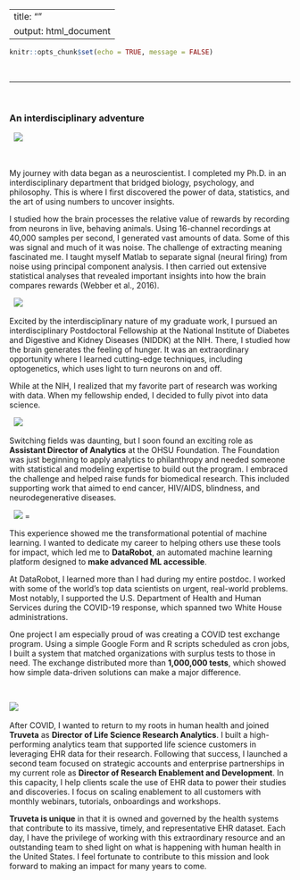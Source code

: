 

---
title: ""
output: html_document
---

```r
knitr::opts_chunk$set(echo = TRUE, message = FALSE)
```

&nbsp;
&nbsp;


---
&nbsp;

### An interdisciplinary adventure

&nbsp;
![](/Users/emilywebber/Documents/website_2025/Website/datapic.jpg) 

&nbsp;
&nbsp;

My journey with data began as a neuroscientist. I completed my Ph.D. in an interdisciplinary department that bridged biology, psychology, and philosophy. This is where I first discovered the power of data, statistics, and the art of using numbers to uncover insights.
 
I studied how the brain processes the relative value of rewards by recording from neurons in live, behaving animals. Using 16-channel recordings at 40,000 samples per second, I generated vast amounts of data. Some of this was signal and much of it was noise. The challenge of extracting meaning fascinated me. I taught myself Matlab to separate signal (neural firing) from noise using principal component analysis. I then carried out extensive statistical analyses that revealed important insights into how the brain compares rewards (Webber et al., 2016).

&nbsp;
![](/Users/emilywebber/Documents/website_2025/Website/PPE.jpg)
&nbsp;

Excited by the interdisciplinary nature of my graduate work, I pursued an interdisciplinary Postdoctoral Fellowship at the National Institute of Diabetes and Digestive and Kidney Diseases (NIDDK) at the NIH. There, I studied how the brain generates the feeling of hunger. It was an extraordinary opportunity where I learned cutting-edge techniques, including optogenetics, which uses light to turn neurons on and off.

While at the NIH, I realized that my favorite part of research was working with data. When my fellowship ended, I decided to fully pivot into data science.


&nbsp;
![](/Users/emilywebber/Documents/website_2025/Website/use_interview.jpg)
&nbsp;

Switching fields was daunting, but I soon found an exciting role as **Assistant Director of Analytics** at the OHSU Foundation. The Foundation was just beginning to apply analytics to philanthropy and needed someone with statistical and modeling expertise to build out the program. I embraced the challenge and helped raise funds for biomedical research. This included supporting work that aimed to end cancer, HIV/AIDS, blindness, and neurodegenerative diseases.

&nbsp;
![](/Users/emilywebber/Documents/website_2025/Website/DR.jpg) =
&nbsp;

This experience showed me the transformational potential of machine learning. I wanted to dedicate my career to helping others use these tools for impact, which led me to **DataRobot**, an automated machine learning platform designed to **make advanced ML accessible**.

At DataRobot, I learned more than I had during my entire postdoc. I worked with some of the world’s top data scientists on urgent, real-world problems. Most notably, I supported the U.S. Department of Health and Human Services during the COVID-19 response, which spanned two White House administrations.

One project I am especially proud of was creating a COVID test exchange program. Using a simple Google Form and R scripts scheduled as cron jobs, I built a system that matched organizations with surplus tests to those in need. The exchange distributed more than **1,000,000 tests**, which showed how simple data-driven solutions can make a major difference.

&nbsp;

![](/Users/emilywebber/Documents/website_2025/Website/tct.jpeg)
 &nbsp;
 
After COVID, I wanted to return to my roots in human health and joined **Truveta** as **Director of Life Science Research Analytics**. I built a high-performing analytics team that supported life science customers in leveraging EHR data for their research. Following that success, I launched a second team focused on strategic accounts and enterprise partnerships in my current role as **Director of Research Enablement and Development**. In this capacity, I help clients scale the use of EHR data to power their studies and discoveries.  I focus on scaling enablement to all customers with monthly webinars, tutorials, onboardings and workshops. 

**Truveta is unique** in that it is owned and governed by the health systems that contribute to its massive, timely, and representative EHR dataset. Each day, I have the privilege of working with this extraordinary resource and an outstanding team to shed light on what is happening with human health in the United States. I feel fortunate to contribute to this mission and look forward to making an impact for many years to come.
 
 
 


<!--html_preserve-->

<link rel="stylesheet" href="style.css" type="text/css" />
<script>
  (function(i,s,o,g,r,a,m){i['GoogleAnalyticsObject']=r;i[r]=i[r]||function(){
  (i[r].q=i[r].q||[]).push(arguments)},i[r].l=1*new Date();a=s.createElement(o),
  m=s.getElementsByTagName(o)[0];a.async=1;a.src=g;m.parentNode.insertBefore(a,m)
  })(window,document,'script','https://www.google-analytics.com/analytics.js','ga');

  ga('create', 'UA-91308049-1', 'auto');
  ga('send', 'pageview');

</script>



<!-- Go to www.addthis.com/dashboard to customize your tools --> <script type="text/javascript" src="//s7.addthis.com/js/300/addthis_widget.js#pubid=ra-589036a8549be1ce"></script>


<!--/html_preserve-->
   
 